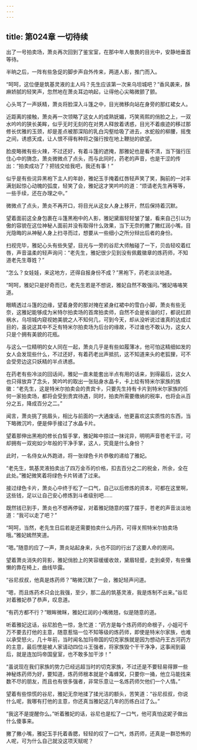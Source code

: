 ```yaml
---
---
---
```

title: 第024章 一切待续
---



出了一号拍卖场，萧炎再次回到了鉴宝室，在那中年人敬畏的目光中，安静地垂首等待。

半晌之后，一阵有些急促的脚步声自外传来，两道人影，推门而入。

“呵呵，这位便是筑基灵液的主人吗？先生应该第一次来乌坦城吧？”香风袭来，酥麻娇腻的轻笑声，忽然地在萧炎耳边响起，让得他心尖略微颤了颤。

心头骂了一声妖精，萧炎将脸深入斗篷之中，目光微移向站在身旁的那红裙女人。

近距离的接触，萧炎再一次领略了这女人的成熟妩媚，巧笑焉熙的俏脸之上，一双水吟吟的狭长美眸，似乎无时无刻的在对男人释放着诱惑，目光不着痕迹的移过那修长优雅的玉颈，却是差点被那深陷的乳白沟壑给吸了进去，水蛇般的柳腰，摇曳之间，诱惑天成，让人恨不得有种将之强行按在地上鞭挞的欲望。

脸皮略微有些火辣，不过还好，有着斗篷的遮掩，那雅妃也是看不清，当下强行压住心中的旖念，萧炎微微点了点头，而与此同时，药老的声音，也是干涩的传出：“拍卖成功了？把钱交给我吧，我还有事！”

似乎是有些诧异黑袍下主人的年龄，雅妃玉手掩着红唇轻声笑了笑，胸前的一对丰满划起惊心动魄的弧度，轻笑了会，雅妃这才笑吟吟的道：“烦请老先生再等等，一些手续，还在办理之中。”

微微点了点头，萧炎不再开口，将目光从这女人身上移开，然后保持着沉默。

望着面前这全身包裹在斗篷黑袍中的人影，雅妃黛眉轻轻皱了皱，看来自己引以为傲的容貌在这位神秘人面前并没有取得什么效果，当下无奈的撇了撇红润小嘴，目光隐晦的从神秘人身上扫寻而过，想要从一些细小之所分辩出后者的身份。

扫视完毕，雅妃心头有些失望，目光与一旁的谷尼大师触碰了一下，贝齿轻咬着红唇，声音温柔的轻声询问：“老先生，雅妃很少见到没有佩戴徽章的炼药师，不知道老先生尊姓？”

“怎么？女娃娃，来这地方，还得自报身份不成？”黑袍下，药老淡淡地道。

“呵呵，雅妃只是好奇而已，老先生若是不想说，雅妃自然不敢强问。”雅妃咯咯笑道。

眼睛透过斗篷的边缘，望着身旁的那对掩在紧身红裙中的雪白小脚，萧炎有些无奈，这雅妃能够成为米特尔拍卖场的首席拍卖师，自然不会是省油的灯，都说红颜祸水，乌坦城内窥视她美貌之人不知何几，可到今天，却从没听说过谁真的达成过目的，虽说这其中不乏有特米尔拍卖场为后台的缘故，不过谁也不敢认为，这女人只是个拥有美貌的花瓶。

与这么一位精明的女人同在一起，萧炎几乎是有些如履薄冰，他可怕这精细如发的女人会发现些什么，不过还好，有着药老出声抵抗，这不知道来头的老狐狸，可不会受旁边这只妖精的半点诱惑。

在药老有些冷淡的回话间，雅妃一直未能套出半点有用的话来，到得最后，这女人也只得放弃了念头，笑吟吟的取出一张贴身水晶卡，卡上绘有特米尔家族的族徽：“老先生，这是特米尔拍卖会的贵宾卡，只要先生持有卡片到特米尔家族的任何一家拍卖场，都将会受到贵宾待遇，同时，拍卖所需要缴纳的税率，也将会从百分之五，降成百分之二。”

闻言，萧炎挑了挑眉头，相比与前面的一大通废话，他更喜欢这实质性的东西，当下略微沉吟，便是伸手接过了水晶卡片。

望着那伸出黑袍的修长白皙手掌，雅妃眸中掠过一抹诧异，明明声音苍老干涩，可却拥有一双宛如少年般的干净手掌，这人，究竟是什么身份？

此时，一名侍女从外跑进，将一张绿色卡片恭敬的递给了雅妃。

“老先生，筑基灵液拍卖出了四万金币的价格，扣去百分之二的税金，所余，全在此处。”雅妃微笑着将绿色卡片转递了过来。

接过绿色卡片，萧炎心中终于松了一口气，自己以后修炼的资本，可都在这里啊，这些钱，足以让自己安心修炼到斗者级别吧……

既然钱已到手，萧炎也不想再停留，对着雅妃随意的摆了摆手，苍老的声音淡淡地道：“我可以走了吧？”

“呵呵，当然，老先生日后若是还需要拍卖什么丹药，可得关照特米尔拍卖场哦。”雅妃嫣然笑道。

“嗯。”随意的应了一声，萧炎站起身来，头也不回的行出了这要人命的房间。

望着萧炎消失的背影，雅妃俏脸上的笑容缓缓收敛，黛眉轻蹙，走到桌旁，有些慵懒的靠在椅上，曲线毕露。

“谷尼叔叔，他真是炼药师？”略微沉默了一会，雅妃轻声问道。

“嗯，而且炼药术只会比我强，至少，那二品的筑基灵液，我是炼制不出来。”谷尼对着雅妃恭了恭声，叹息道。

“有药方都不行？”眼眸微眯，雅妃红润的小嘴微翘，似是随意的道。

听着雅妃这话，谷尼脸色一惊，急忙道：“药方是每个炼药师的命根子，小姐可千万不要去打他的主意，随意惹恼一位不知等级的炼药师，即使是特米尔家族，也难以承受怒火，几十年前，当时闻名加玛帝国的切克家族就是因为想动丹王古河药方的主意，最后愣是被人家请动四位斗王强者，将家族毁个干干净净，这事闹到最后，就是连加玛帝国皇室，也不敢多加干涉！”

“虽说现在我们家族的势力已经远超当时的切克家族，不过还是不要轻易得罪一些神秘炼药师为好，要知道，炼药师根本就是个毒蜂窝，只要你一捅，他立马能找来数不尽的朋友，而且也有很多强者，非常乐意让一名炼药师欠他们一个人情。”

望着有些惊慌的谷尼，雅妃无奈地揉了揉光洁的额头，苦笑道：“谷尼叔叔，你说什么呢，我哪有打他的主意，你还真当雅妃这几年的历练白过了么。”

“我这不是提醒你么。”听着雅妃的话，谷尼也是松了一口气，他可真怕这妮子做出什么傻事来。

撇了撇小嘴，雅妃玉手托着香腮，轻轻的叹了一口气，炼药师，还真是一群恐怖的人呢，可为什么自己就没这项天赋呢？
